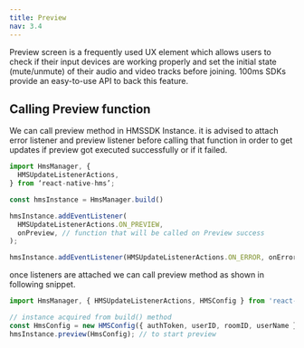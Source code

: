 ```yaml
---
title: Preview
nav: 3.4
---
```


Preview screen is a frequently used UX element which allows users to check if their input devices are working properly and set the initial state (mute/unmute) of their audio and video tracks before joining. 100ms SDKs provide an easy-to-use API to back this feature.

## Calling Preview function

We can call preview method in HMSSDK Instance. it is advised to attach error listener and preview listener before calling that function in order to get updates if preview got executed successfully or if it failed.

```js
import HmsManager, {
  HMSUpdateListenerActions,
} from ‘react-native-hms’;

const hmsInstance = HmsManager.build()

hmsInstance.addEventListener(
  HMSUpdateListenerActions.ON_PREVIEW,
  onPreview, // function that will be called on Preview success
);

hmsInstance.addEventListener(HMSUpdateListenerActions.ON_ERROR, onError);
```

once listeners are attached we can call preview method as shown in following snippet.

```js
import HmsManager, { HMSUpdateListenerActions, HMSConfig } from 'react-native-hms';

// instance acquired from build() method
const HmsConfig = new HMSConfig({ authToken, userID, roomID, userName });
hmsInstance.preview(HmsConfig); // to start preview
```
